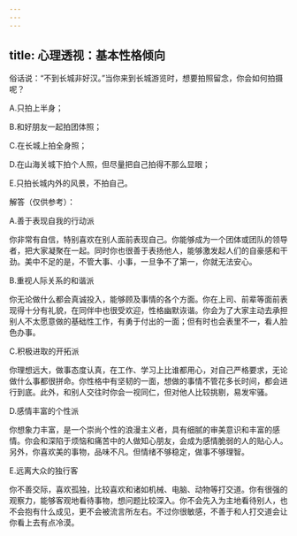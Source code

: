 ```yaml
---
---
---
```

title: 心理透视：基本性格倾向
---



俗话说：“不到长城非好汉。”当你来到长城游览时，想要拍照留念，你会如何拍摄呢？

A.只拍上半身；

B.和好朋友一起拍团体照；

C.在长城上拍全身照；

D.在山海关城下拍个人照，但尽量把自己拍得不那么显眼；

E.只拍长城内外的风景，不拍自己。

解答（仅供参考）：

A.善于表现自我的行动派

你非常有自信，特别喜欢在别人面前表现自己。你能够成为一个团体或团队的领导者，把大家凝聚在一起。同时你也很善于表扬他人，能够激发起人们的自豪感和干劲。美中不足的是，不管大事、小事，一旦争不了第一，你就无法安心。

B.重视人际关系的和谐派

你无论做什么都会真诚投入，能够顾及事情的各个方面。你在上司、前辈等面前表现得十分有礼貌，在同伴中也很受欢迎，性格幽默诙谐。你会为了大家主动去承担别人不太愿意做的基础性工作，有勇于付出的一面；但有时也会表里不一，看人脸色办事。

C.积极进取的开拓派

你理想远大，做事态度认真，在工作、学习上比谁都用心，对自己严格要求，无论做什么事都很拼命。你性格中有坚韧的一面，想做的事情不管花多长时间，都会进行到底。此外，和别人交往时你会一视同仁，但对他人比较挑剔，易发牢骚。

D.感情丰富的个性派

你想象力丰富，是一个崇尚个性的浪漫主义者，具有细腻的审美意识和丰富的感情。你会和深陷于烦恼和痛苦中的人做知心朋友，会成为感情脆弱的人的贴心人。另外，你喜欢美的事物，品味不凡。但情绪不够稳定，做事不够理智。

E.远离大众的独行客

你不善交际，喜欢孤独，比较喜欢和诸如机械、电脑、动物等打交道。你有很强的观察力，能够客观地看待事物，想问题比较深入。你不会先入为主地看待别人，也不会抱有什么成见，更不会被流言所左右。不过你很敏感，不善于和人打交道会让你看上去有点冷漠。
